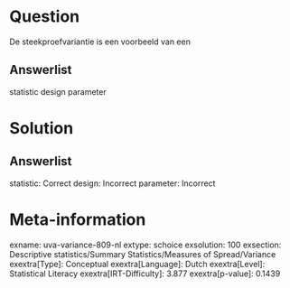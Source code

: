 Question
========

De steekproefvariantie is een voorbeeld van een

Answerlist
----------

statistic
design
parameter

Solution
========

Answerlist
----------

statistic: Correct
design: Incorrect
parameter: Incorrect

Meta-information
================
exname: uva-variance-809-nl
extype: schoice
exsolution: 100
exsection: Descriptive statistics/Summary Statistics/Measures of Spread/Variance
exextra[Type]: Conceptual
exextra[Language]: Dutch
exextra[Level]: Statistical Literacy
exextra[IRT-Difficulty]: 3.877
exextra[p-value]: 0.1439
